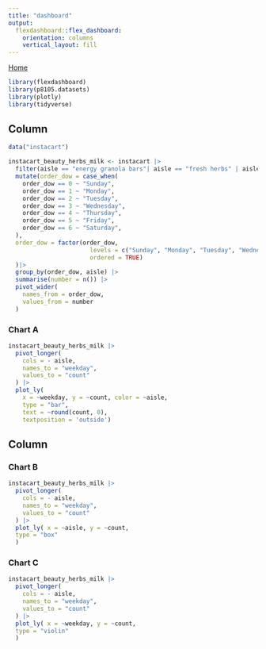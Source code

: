 ```yaml
---
title: "dashboard"
output: 
  flexdashboard::flex_dashboard:
    orientation: columns
    vertical_layout: fill
---
```


[Home](index.html)

```r
library(flexdashboard)
library(p8105.datasets)
library(plotly)
library(tidyverse)
```

Column {data-width=650}
-----------------------------------------------------------------------

```r
data("instacart")

instacart_beauty_herbs_milk <- instacart |> 
  filter(aisle == "energy granola bars"| aisle == "fresh herbs" | aisle =="milk") |> 
  mutate(order_dow = case_when(
    order_dow == 0 ~ "Sunday",
    order_dow == 1 ~ "Monday",
    order_dow == 2 ~ "Tuesday",
    order_dow == 3 ~ "Wednesday",
    order_dow == 4 ~ "Thursday",
    order_dow == 5 ~ "Friday",
    order_dow == 6 ~ "Saturday",
  ),
  order_dow = factor(order_dow, 
                       levels = c("Sunday", "Monday", "Tuesday", "Wednesday", "Thursday", "Friday", "Saturday"),
                       ordered = TRUE)
  )|> 
  group_by(order_dow, aisle) |> 
  summarise(number = n()) |> 
  pivot_wider(
    names_from = order_dow,
    values_from = number
  )
```

### Chart A

```r
instacart_beauty_herbs_milk |> 
  pivot_longer(
    cols = - aisle,
    names_to = "weekday",
    values_to = "count"
  ) |> 
  plot_ly(
    x = ~weekday, y = ~count, color = ~aisle,
    type = "bar",
    text = ~round(count, 0),
    textposition = 'outside')
```

Column {data-width=350}
-----------------------------------------------------------------------

### Chart B

```r
instacart_beauty_herbs_milk |> 
  pivot_longer(
    cols = - aisle,
    names_to = "weekday",
    values_to = "count"
  ) |> 
  plot_ly( x = ~aisle, y = ~count,
  type = "box"
  )
```

### Chart C

```r
instacart_beauty_herbs_milk |> 
  pivot_longer(
    cols = - aisle,
    names_to = "weekday",
    values_to = "count"
  ) |> 
  plot_ly( x = ~weekday, y = ~count,
  type = "violin"
  )
```

